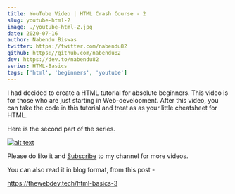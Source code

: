 ```yaml
---
title: YouTube Video | HTML Crash Course - 2
slug: youtube-html-2
image: ./youtube-html-2.jpg
date: 2020-07-16
author: Nabendu Biswas
twitter: https://twitter.com/nabendu82
github: https://github.com/nabendu82
dev: https://dev.to/nabendu82
series: HTML-Basics
tags: ['html', 'beginners', 'youtube']
---
```


I had decided to create a HTML tutorial for absolute beginners. This video is for those who are just starting in Web-development. After this video, you can take the code in this tutorial and treat as as your little cheatsheet for HTML.

Here is the second part of the series.

<div className={styles.image__small}>

[![alt text](https://res.cloudinary.com/dxkxvfo2o/image/upload/v1594799468/HTML_ghnsrv.png)](https://youtu.be/F-9j-ZVtR6k "HTML - 2")

</div>

Please do like it and [Subscribe](https://www.youtube.com/channel/UCRf7mazcufqZxd2pR3oQJuQ?sub_confirmation=1) to my channel for more videos.

You can also read it in blog format, from this post -

https://thewebdev.tech/html-basics-3

